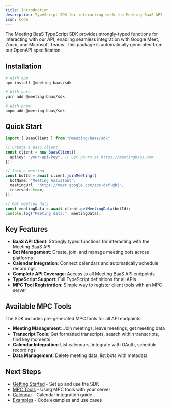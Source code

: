 ```yaml
---
title: Introduction
description: TypeScript SDK for interacting with the Meeting BaaS API
icon: Code
---
```



The Meeting BaaS TypeScript SDK provides strongly-typed functions for interacting with our API, enabling seamless integration with Google Meet, Zoom, and Microsoft Teams. This package is automatically generated from our OpenAPI specification.

<GithubInfo
  owner="Meeting-Baas"
  repo="sdk-generator"
  token={process.env.GITHUB_TOKEN}
/>

## Installation

```bash
# With npm
npm install @meeting-baas/sdk

# With yarn
yarn add @meeting-baas/sdk

# With pnpm
pnpm add @meeting-baas/sdk
```

## Quick Start

```typescript
import { BaasClient } from "@meeting-baas/sdk";

// Create a BaaS client
const client = new BaasClient({
  apiKey: "your-api-key", // Get yours at https://meetingbaas.com
});

// Join a meeting
const botId = await client.joinMeeting({
  botName: "Meeting Assistant",
  meetingUrl: "https://meet.google.com/abc-def-ghi",
  reserved: true,
});

// Get meeting data
const meetingData = await client.getMeetingData(botId);
console.log("Meeting data:", meetingData);
```

## Key Features

- **BaaS API Client**: Strongly typed functions for interacting with the Meeting BaaS API
- **Bot Management**: Create, join, and manage meeting bots across platforms
- **Calendar Integration**: Connect calendars and automatically schedule recordings
- **Complete API Coverage**: Access to all Meeting BaaS API endpoints
- **TypeScript Support**: Full TypeScript definitions for all APIs
- **MPC Tool Registration**: Simple way to register client tools with an MPC server

## Available MPC Tools

The SDK includes pre-generated MPC tools for all API endpoints:

- **Meeting Management**: Join meetings, leave meetings, get meeting data
- **Transcript Tools**: Get formatted transcripts, search within transcripts, find key moments
- **Calendar Integration**: List calendars, integrate with OAuth, schedule recordings
- **Data Management**: Delete meeting data, list bots with metadata

## Next Steps

- [Getting Started](/docs/meeting-baas/sdk/getting-started) - Set up and use the SDK
- [MPC Tools](/docs/meeting-baas/sdk/mpc-tools) - Using MPC tools with your server
- [Calendar](/docs/meeting-baas/sdk/calendar) - Calendar integration guide
- [Examples](/docs/meeting-baas/sdk/examples) - Code examples and use cases
